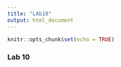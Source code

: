 ```yaml
---
title: "LAb10"
output: html_document
---
```


```r
knitr::opts_chunk$set(echo = TRUE)
```

### Lab 10
